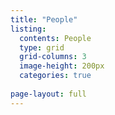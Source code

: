```yaml
---
title: "People"
listing:
  contents: People
  type: grid
  grid-columns: 3
  image-height: 200px
  categories: true
  
page-layout: full
---
```


## 
